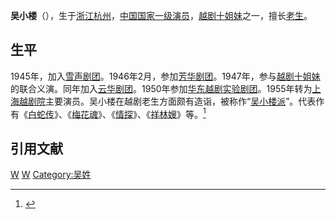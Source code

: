 '''吴小楼'''（{{bd|1926年|6月18日|1998年|catIdx=W}}），生于[[浙江|浙江]][[杭州|杭州]]，[[中国|中国]][[国家一级演员|国家一级演员]]，[[越剧十姐妹|越剧十姐妹]]之一，擅长[[老生|老生]]。

== 生平 ==
1945年，加入[[雪声剧团|雪声剧团]]。1946年2月，参加[[芳华剧团|芳华剧团]]。1947年，参与[[越剧十姐妹|越剧十姐妹]]的联合义演。同年加入[[云华剧团|云华剧团]]。1950年参加[[华东越剧实验剧团|华东越剧实验剧团]]。1955年转为[[上海越剧院|上海越剧院]]主要演员。吴小楼在越剧老生方面颇有造诣，被称作“[[越剧流派|吴小楼派]]”。代表作有《[[白蛇传|白蛇传]]》、《[[梅花魂|梅花魂]]》、《[[情探|情探]]》、《[[祥林嫂|祥林嫂]]》等。<ref>{{Cite web |url=http://culture.zjol.com.cn/05culture/system/2006/10/16/007928746.shtml |title=吴小楼-浙江在线 |access-date=2009-06-28 |archive-url=https://web.archive.org/web/20180819182053/http://culture.zjol.com.cn/05culture/system/2006/10/16/007928746.shtml |archive-date=2018-08-19 |dead-url=yes }}</ref>

== 引用文献 ==
<references/>

{{越剧十姐妹}}

{{Authority control}}
[[Category:杭州人|W]]
[[Category:越剧演员|W]]
[[Category:吴姓|Category:吴姓]]